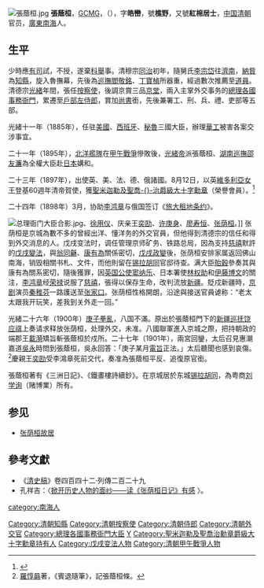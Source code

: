 {{NoteTA
|G1=PoliticiansUK
}}
[[File:張蔭桓.jpg|thumb]]
'''張蔭桓'''，[[聖米迦勒及聖喬治勳章|GCMG]]，（{{bd|1837年||1900年|catIdx=Z張}}），字'''皓巒'''，號'''樵野'''，又號'''紅棉居士'''，[[中国|中国]][[清朝|清朝]]官员，[[廣東|廣東]][[南海区|南海]]人。

==生平==

少時應[[有司|有司]]試，不授，遂棄[[科舉|科舉]]事。清穆宗[[同治|同治]]初年，隨舅氏[[李宗岱|李宗岱]]往[[濟南|濟南]]，[[納貲|納貲]]為[[知縣|知縣]]，旋入魯撫幕，先後為[[巡撫|巡撫]][[閻敬銘|閻敬銘]]、[[丁寶楨|丁寶楨]]所器重，經過數次推薦至[[道員|道員]]。清德宗[[光緒|光緒]]年間，張任[[按察使|按察使]]，後調京賞三品[[京堂|京堂]]，兩入主掌外交事务的[[總理各國事務衙門|總理各國事務衙門]]，累遷至[[戶部左侍郎|戶部左侍郎]]，賞加[[尚書|尚書]]銜，先後兼署工、刑、兵、禮、吏部等五部。

光緒十一年（1885年），任驻[[美國|美國]]、[[西班牙|西班牙]]、[[秘魯|秘魯]]三國大臣，辦理[[華工|華工]]被害各案交涉事宜。

二十一年（1895年），[[北洋艦隊|北洋艦隊]]在[[甲午戰爭|甲午戰爭]]慘敗後，[[光緒帝|光緒帝]]派張蔭桓、[[湖南巡撫|湖南巡撫]][[邵友濂|邵友濂]]為全權大臣赴[[日本|日本]]媾和。

二十三年（1897年），出使英、美、法、德、俄諸國。8月12日，以英[[維多利亞女王|維多利亞女王]]登基60週年清帝賀使，獲[[聖米迦勒及聖喬治勳章|聖米迦勒及聖喬-{}-治爵級大十字勳章]]（榮譽會員）。<ref>{{cite book|language=en|accessdate=2018年12月9日|url=https://g.co/kgs/aNF7Mr|title=The Knights of England: A Complete Record from the Earliest Time to the Present Day of the Knights of All the Orders of Chivalry in England, Scotland, and Ireland, and of Knights Bachelors. Incorporating a Complete List of Knights Bachelors Dubbed in Ireland|author=William Arthur Shaw|volume=1|page=345|publisher=Clearfield}}</ref>

二十四年（1898年）3月，协助[[李鸿章|李鸿章]]与俄国签订《[[旅大租地条约|旅大租地条约]]》。 

[[File:总理衙门大臣合影.jpg|thumb]]、[[徐用仪|徐用仪]]、庆亲王[[奕劻|奕劻]]、[[许庚身|许庚身]]、[[廖寿恒|廖寿恒]]、[[张荫桓|张荫桓]]。]]
张荫桓是京城為數不多的曾經出洋、懂洋务的外交官員，但他得到清德宗的信任和得到外交消息的人。戊戌变法时，调任管理京师矿务、铁路总局，因為支持[[慈禧|慈禧]]默許的[[戊戌變法|戊戌變法]]，與[[翁同龢|翁同龢]]、[[康有為|康有為]]關係密切，[[戊戌政變|戊戌政變]]後，张荫桓安排家属返回佛山南海，销毁相關书札、文件，而他則留在[[锡拉胡同|锡拉胡同]]官邸待查。满大臣[[貽穀|貽穀]]參奏其與康有為關系密切，隨後獲罪，因[[英国驻华公使|英国公使]][[窦纳乐|窦纳乐]]、日本署使[[林权助|林权助]]和[[伊藤博文|伊藤博文]]的關注，[[李鸿章|李鸿章]]经[[荣禄|荣禄]]说服了[[慈禧|慈禧]]，張得以保存生命，改判流放[[新疆|新疆]]。貶戍新疆時，[[京剧|京剧]]演员[[秦稚芬|秦稚芬]]一路護送至[[张家口|张家口]]。张荫桓性格開朗，沿途與接送官員谑称：“老太太跟我开玩笑，差我到关外走一回。” 

光緒二十六年（1900年）[[庚子拳亂|庚子拳亂]]，八国不滿。原出於張蔭桓門下的[[新疆巡抚|新疆巡抚]][[饶应祺|饶应祺]]上奏请求释放张荫桓，处理外交，未准。八國聯軍進入京城之際，把持朝政的端郡王[[載漪|載漪]]矯旨斬張蔭桓於戍所。二十七年（1901年），兩宮回鑾，太后召見惠潮嘉道[[吳永|吳永]]時問到張蔭桓，吳永回答：「庚子某月[[电报|電旨]]正法。」太后聽聞也感到哀傷。<ref>[[羅惇曧|羅惇曧]]著，《賓退隨筆》，記張蔭桓條。</ref>慶親王[[奕劻|奕劻]]受李鴻章死前交代，奏准為張蔭桓平反、追復原官銜。

張蔭桓著有《三洲日記》、《鐵畫樓詩續鈔》。在京城居於东城[[锡拉胡同|锡拉胡同]]，為粤商[[刘学询|刘学询]]（赌博業）所有。

== 参见 ==
* [[张荫桓故居|张荫桓故居]]

==參考文獻==
{{reflist}}
*《[[清史稿|清史稿]]》卷四百四十二·列傳二百二十九
*孔祥吉：〈[http://www.nssd.org/articles/article_read.aspx?id=25971114 掀开历史人物的面纱——读《张荫桓日记》有感] {{Wayback|url=http://www.nssd.org/articles/article_read.aspx?id=25971114 |date=20180206134559 }}〉。
{{China Ambassadors to US}}
{{Authority control}}

{{DEFAULTSORT:Zhang張}}
[[Category:清朝知縣|Category:清朝知縣]]
[[Category:清朝按察使|Category:清朝按察使]]
[[Category:清朝侍郎|Category:清朝侍郎]]
[[Category:清朝外交官|Category:清朝外交官]]
[[Category:總理各國事務衙門大臣|Category:總理各國事務衙門大臣]]
[[category:南海人|category:南海人]]
[[Category:張姓|Y]]
[[Category:聖米迦勒及聖喬治勳章爵級大十字勳章持有人|Category:聖米迦勒及聖喬治勳章爵級大十字勳章持有人]]
[[Category:戊戌变法人物|Category:戊戌变法人物]]
[[Category:清朝甲午戰爭人物|Category:清朝甲午戰爭人物]]
